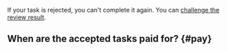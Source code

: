 If your task is rejected, you can't complete it again. You can [challenge the review result](#appeal).

## When are the accepted tasks paid for? {#pay}
